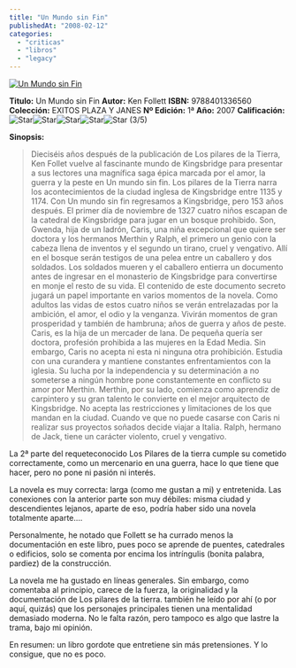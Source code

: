 ```yaml
---
title: "Un Mundo sin Fin"
publishedAt: "2008-02-12"
categories: 
  - "criticas"
  - "libros"
  - "legacy"
---
```


[![Un Mundo sin Fin](http://www.casadellibro.com/l/im/2/8401336562+.jpg)](http://www.casadellibro.com/fichas/fichabiblio/0,,2900001205228,00.html?codigo=2900001205228&nombre=UN%20MUNDO%20SIN%20FIN)

**Titulo:** Un Mundo sin Fin **Autor:** Ken Follett **ISBN:** 9788401336560 **Colección:** EXITOS PLAZA Y JANES **Nº Edición:** 1ª **Año:** 2007 **Calificación:** ![Star](http://rick.jinlabs.com/i/pageStarred.png)![Star](http://rick.jinlabs.com/i/pageStarred.png)![Star](http://rick.jinlabs.com/i/pageStarred.png)![Star](http://rick.jinlabs.com/i/starPage.png)![Star](http://rick.jinlabs.com/i/starPage.png) (3/5)

**Sinopsis:**

> Dieciséis años después de la publicación de Los pilares de la Tierra, Ken Follet vuelve al fascinante mundo de Kingsbridge para presentar a sus lectores una magnífica saga épica marcada por el amor, la guerra y la peste en Un mundo sin fin. Los pilares de la Tierra narra los acontecimientos de la ciudad inglesa de Kingsbridge entre 1135 y 1174. Con Un mundo sin fin regresamos a Kingsbridge, pero 153 años después. El primer día de noviembre de 1327 cuatro niños escapan de la catedral de Kingsbridge para jugar en un bosque prohibido. Son, Gwenda, hija de un ladrón, Caris, una niña excepcional que quiere ser doctora y los hermanos Merthin y Ralph, el primero un genio con la cabeza llena de inventos y el segundo un tirano, cruel y vengativo. Allí en el bosque serán testigos de una pelea entre un caballero y dos soldados. Los soldados mueren y el caballero entierra un documento antes de ingresar en el monasterio de Kingsbridge para convertirse en monje el resto de su vida. El contenido de este documento secreto jugará un papel importante en varios momentos de la novela. Como adultos las vidas de estos cuatro niños se verán entrelazadas por la ambición, el amor, el odio y la venganza. Vivirán momentos de gran prosperidad y también de hambruna; años de guerra y años de peste. Caris, es la hija de un mercader de lana. De pequeña quería ser doctora, profesión prohibida a las mujeres en la Edad Media. Sin embargo, Caris no acepta ni esta ni ninguna otra prohibición. Estudia con una curandera y mantiene constantes enfrentamientos con la iglesia. Su lucha por la independencia y su determinación a no someterse a ningún hombre pone constantemente en conflicto su amor por Merthin. Merthin, por su lado, comienza como aprendiz de carpintero y su gran talento le convierte en el mejor arquitecto de Kingsbridge. No acepta las restricciones y limitaciones de los que mandan en la ciudad. Cuando ve que no puede casarse con Caris ni realizar sus proyectos soñados decide viajar a Italia. Ralph, hermano de Jack, tiene un carácter violento, cruel y vengativo.

La 2ª parte del requeteconocido Los Pilares de la tierra cumple su cometido correctamente, como un mercenario en una guerra, hace lo que tiene que hacer, pero no pone ni pasión ni interés.

La novela es muy correcta: larga (como me gustan a mi) y entretenida. Las conexiones con la anterior parte son muy débiles: misma ciudad y descendientes lejanos, aparte de eso, podría haber sido una novela totalmente aparte....

Personalmente, he notado que Follett se ha currado menos la documentación en este libro, pues poco se aprende de puentes, catedrales o edificios, solo se comenta por encima los intríngulis (bonita palabra, pardiez) de la construcción.

La novela me ha gustado en líneas generales. Sin embargo, como comentaba al principio, carece de la fuerza, la originalidad y la documentación de Los pilares de la tierra. también he leído por ahí (o por aquí, quizás) que los personajes principales tienen una mentalidad demasiado moderna. No le falta razón, pero tampoco es algo que lastre la trama, bajo mi opinión.

En resumen: un libro gordote que entretiene sin más pretensiones. Y lo consigue, que no es poco.
